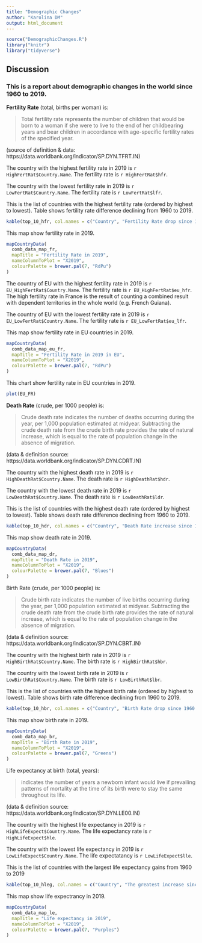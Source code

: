 ```yaml
---
title: "Demographic Changes"
author: "Karolina DM"
output: html_document
---
```


```r
source("DemographicChanges.R")
library("knitr")
library("tidyverse")
```


## __Discussion__

### This is a report about demographic changes in the world since 1960 to 2019. 

__Fertility Rate__ (total, births per woman) is:

> Total fertility rate represents the number of children that would be born to a woman if she were to live to the end of her childbearing years and bear children in accordance with age-specific fertility rates of the specified year.

(source of definition & data: https://data.worldbank.org/indicator/SP.DYN.TFRT.IN)


The country with the highest fertility rate in 2019 is 
`r HighFertRat$Country.Name`. The fertility rate is 
`r HighFertRat$hfr`.

The country with the lowest fertility rate in 2019 is 
`r LowFertRat$Country.Name`. The fertility rate is 
`r LowFertRat$lfr`.

This is the list of countries with the highest fertility rate (ordered by highest to lowest). Table shows fertility rate difference declining from 1960 to 2019.

```r
kable(top_10_hfr, col.names = c("Country", "Fertility Rate drop since 1960 to 2019"))
```

This map show fertility rate in 2019. 

```r
mapCountryData(
  comb_data_map_fr,
  mapTitle = "Fertility Rate in 2019",
  nameColumnToPlot = "X2019",
  colourPalette = brewer.pal(7, "RdPu")
)
```

The country of EU with the highest fertility rate in 2019 is 
`r EU_HighFertRat$Country.Name`. The fertility rate is 
`r EU_HighFertRat$eu_hfr`.
The high fertility rate in France is the result of counting a combined result with dependent territories in the whole world (e.g. French Guiana).

The country of EU with the lowest fertility rate in 2019 is 
`r EU_LowFertRat$Country.Name`. The fertility rate is 
`r EU_LowFertRat$eu_lfr`.

This map show fertility rate in EU countries in 2019. 

```r
mapCountryData(
  comb_data_map_eu_fr,
  mapTitle = "Fertility Rate in 2019 in EU",
  nameColumnToPlot = "X2019",
  colourPalette = brewer.pal(7, "RdPu")
)
```

This chart show fertility rate in EU countries in 2019.

```r
plot(EU_FR)
```

__Death Rate__ (crude, per 1000 people) is: 

> Crude death rate indicates the number of deaths occurring during the year, per 1,000 population estimated at midyear. Subtracting the crude death rate from the crude birth rate provides the rate of natural increase, which is equal to the rate of population change in the absence of migration.

(data & definition source: https://data.worldbank.org/indicator/SP.DYN.CDRT.IN)

The country with the highest death rate in 2019 is 
`r HighDeathRat$Country.Name`. The death rate is 
`r HighDeathRat$hdr`.

The country with the lowest death rate in 2019 is 
`r LowDeathRat$Country.Name`. The death rate is 
`r LowDeathRat$ldr`.

This is the list of countries with the highest death rate (ordered by highest to lowest). Table shows death rate difference declining from 1960 to 2019.

```r
kable(top_10_hdr, col.names = c("Country", "Death Rate increase since 1960 to 2019"))
```

This map show death rate in 2019. 

```r
mapCountryData(
  comb_data_map_dr,
  mapTitle = "Death Rate in 2019",
  nameColumnToPlot = "X2019",
  colourPalette = brewer.pal(7, "Blues")
)
```

Birth Rate (crude, per 1000 people) is: 

>Crude birth rate indicates the number of live births occurring during the year, per 1,000 population estimated at midyear. Subtracting the crude death rate from the crude birth rate provides the rate of natural increase, which is equal to the rate of population change in the absence of migration.

(data & definition source: https://data.worldbank.org/indicator/SP.DYN.CBRT.IN)

The country with the highest birth rate in 2019 is 
`r HighBirthRat$Country.Name`. The birth rate is 
`r HighBirthRat$hbr`.

The country with the lowest birth rate in 2019 is 
`r LowBirthRat$Country.Name`. The birth rate is 
`r LowBirthRat$lbr`.

This is the list of countries with the highest birth rate (ordered by highest to lowest). Table shows birth rate difference declining from 1960 to 2019.

```r
kable(top_10_hbr, col.names = c("Country", "Birth Rate drop since 1960 to 2019"))
```

This map show birth rate in 2019. 

```r
mapCountryData(
  comb_data_map_br,
  mapTitle = "Birth Rate in 2019",
  nameColumnToPlot = "X2019",
  colourPalette = brewer.pal(7, "Greens")
)
```

Life expectancy at birth (total, years): 

>indicates the number of years a newborn infant would live if prevailing patterns of mortality at the time of its birth were to stay the same throughout its life.

(data & definition source: https://data.worldbank.org/indicator/SP.DYN.LE00.IN)

The country with the highest life expectancy in 2019 is 
`r HighLifeExpect$Country.Name`. The life expectancy rate is 
`r HighLifeExpect$hle`.

The country with the lowest life expectancy in 2019 is 
`r LowLifeExpect$Country.Name`. The life expectatancy is 
`r LowLifeExpect$lle`.

This is the list of countries with the largest life expectancy gains from 1960 to 2019

```r
kable(top_10_hleg, col.names = c("Country", "The greatest increase since 1960 to 2019 (in years)"))
```

This map show life expectrancy in 2019. 

```r
mapCountryData(
  comb_data_map_le,
  mapTitle = "Life expectancy in 2019",
  nameColumnToPlot = "X2019",
  colourPalette = brewer.pal(7, "Purples")
)
```
